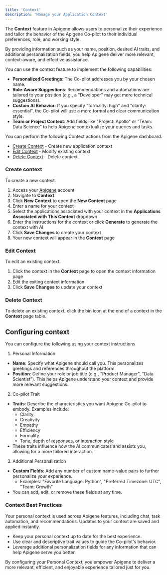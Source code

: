 ```yaml
---
title: 'Context'
description: 'Manage your Application Context'
---
```


The **Context** feature in Apigene allows users to personalize their experience and tailor the behavior of the Apigene Co-pilot to their individual preferences, role, and working style.

By providing information such as your name, position, desired AI traits, and additional personalization fields, you help Apigene deliver more relevant, context-aware, and effective assistance.


You can use the context feature to implement the following capabilities:

- **Personalized Greetings**: The Co-pilot addresses you by your chosen name.
- **Role-Aware Suggestions**: Recommendations and automations are tailored to your position (e.g., a "Developer" may get more technical suggestions).
- **Custom AI Behavior**: If you specify "formality: high" and "clarity: essential", the Co-pilot will use a more formal and clear communication style.
- **Team or Project Context**: Add fields like "Project: Apollo" or "Team: Data Science" to help Apigene contextualize your queries and tasks.


You can perform the following Context actions from the Apigene dashboard.

- [Create Context](/guides/copilot/context#create-context) - Create new application context
- [Edit Context](/guides/copilot/context#edit-context) - Modify existing context
- [Delete Context](/guides/copilot/context#delete-context) -  Delete context


### Create context

To create a new context.

1. Access your [Apigene](https://app.apigene.ai) account
2. Navigate to **Context**
3. Click **New Context** to open the **New Context** page
4. Enter a name for your context
5. Select the applications associated with your context in the **Applications Associated with This Context** dropdown
6. Enter the instructions for the context or click **Generate** to generate the context with AI
7. Click **Save Changes** to create your context
8. Your new context will appear in the **Context** page


### Edit Context

To edit an existing context.

1. Click the context in the **Context** page to open the context information page
2. Edit the exiting context information
3. Click **Save Changes** to update your context

### Delete Context

To delete an existing context, click the bin icon at the end of a context in the **Context** page table.


## Configuring context

You can configure the following using your context instructions

1. Personal Information
  - **Name**: Specify what Apigene should call you. This personalizes greetings and references throughout the platform.
  - **Position**: Define your role or job title (e.g., "Product Manager", "Data Scientist"). This helps Apigene understand your context and provide more relevant suggestions.
2. Co-pilot Trait
  - **Traits**: Describe the characteristics you want Apigene Co-pilot to embody. Examples include:
    - Clarity
    - Creativity
    - Empathy
    - Efficiency
    - Formality
    - Tone, depth of responses, or interaction style
  - These traits influence how the AI communicates and assists you, allowing for a more tailored interaction.
3. Additional Personalization
  - **Custom Fields**: Add any number of custom name-value pairs to further personalize your experience.
    - Examples: "Favorite Language: Python", "Preferred Timezone: UTC", "Team: Growth"
  - You can add, edit, or remove these fields at any time.

### Context Best Practices

Your personal context is used across Apigene features, including chat, task automation, and recommendations. Updates to your context are saved and applied instantly.

- Keep your personal context up to date for the best experience.
- Use clear and descriptive trait values to guide the Co-pilot's behavior.
- Leverage additional personalization fields for any information that can help Apigene serve you better.

By configuring your Personal Context, you empower Apigene to deliver a more relevant, efficient, and enjoyable experience tailored just for you. 